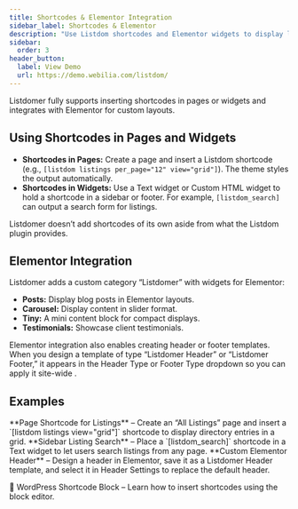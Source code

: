 ```yaml
---
title: Shortcodes & Elementor Integration
sidebar_label: Shortcodes & Elementor
description: "Use Listdom shortcodes and Elementor widgets to display listings and design headers or footers."
sidebar:
  order: 3
header_button:
  label: View Demo
  url: https://demo.webilia.com/listdom/
---
```


Listdomer fully supports inserting shortcodes in pages or widgets and integrates with Elementor for custom layouts.

## Using Shortcodes in Pages and Widgets

- **Shortcodes in Pages:** Create a page and insert a Listdom shortcode (e.g., `[listdom listings per_page="12" view="grid"]`). The theme styles the output automatically.
- **Shortcodes in Widgets:** Use a Text widget or Custom HTML widget to hold a shortcode in a sidebar or footer. For example, `[listdom_search]` can output a search form for listings.

<Aside type="note">Listdomer doesn’t add shortcodes of its own aside from what the Listdom plugin provides.</Aside>

## Elementor Integration

Listdomer adds a custom category “Listdomer” with widgets for Elementor:

- **Posts:** Display blog posts in Elementor layouts.
- **Carousel:** Display content in slider format.
- **Tiny:** A mini content block for compact displays.
- **Testimonials:** Showcase client testimonials.

Elementor integration also enables creating header or footer templates. When you design a template of type “Listdomer Header” or “Listdomer Footer,” it appears in the Header Type or Footer Type dropdown so you can apply it site-wide <Badge text="Tip" />.

## Examples

<CardGrid>
  <Card>**Page Shortcode for Listings** – Create an “All Listings” page and insert a `[listdom listings view="grid"]` shortcode to display directory entries in a grid.</Card>
  <Card>**Sidebar Listing Search** – Place a `[listdom_search]` shortcode in a Text widget to let users search listings from any page.</Card>
  <Card>**Custom Elementor Header** – Design a header in Elementor, save it as a Listdomer Header template, and select it in Header Settings to replace the default header.</Card>
</CardGrid>

<LinkCard href="https://wordpress.org/documentation/article/shortcode-block/">🔗 WordPress Shortcode Block – Learn how to insert shortcodes using the block editor.</LinkCard>

